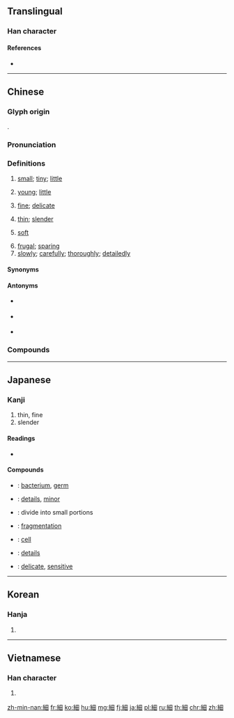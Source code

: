 {{character info/new}}
{{also|细}}
==Translingual==

===Han character===
{{Han char|rn=120|rad=糸|as=05|sn=11|four=26900|canj=VFW|ids=⿰糸田}}

====References====
* {{Han ref|kx=0919.360|dkj=27344|dj=1351.070|hdz=53380.050|uh=7D30|ud=32048|bh=B2D3|bd=45779}}

----

==Chinese==
{{zh-forms|s=细}}

===Glyph origin===
{{Han etym}}
{{Han compound|糸|囟|ls=psc|c1=s|c2=p}}.

===Pronunciation===
{{zh-pron
|m=xì
|c=sai3
|h=pfs=se
|md=sá̤
|mn=xm,qz,tp,lk,km,mg,hc:sòe/xm,qz,zz,kh,yl,tn,tc:sè/sx:serè
|mn_note=Xiamen and Quanzhou: sòe - vernacular; sè - literary
|mn-t=soi3
|w=2xi
|mc=y
|oc=y
|cat=a,adv
}}

===Definitions===
{{zh-hanzi}}

# {{lb|zh|literary|Cantonese|Hakka|Min}} [[small]]; [[tiny]]; [[little]]
#: {{zh-x|點解 會 咁 細 嘅{ge2}？|Why is it so '''small'''?|C}}
# {{lb|zh|literary|Cantonese|Hakka|Min}} [[young]]; [[little]]
#: {{zh-x|你 仲 細 咩！|[Do you think that] you're still a child?|C}}
# [[fine]]; [[delicate]]
#: {{zh-x|細 沙|fine sand}}
# [[thin]]; [[slender]]
#: {{zh-x|細 線|thin string}}
# {{lb|zh|of one's voice}} [[soft]]
# [[frugal]]; [[sparing]]
# [[slowly]]; [[carefully]]; [[thoroughly]]; [[detailedly]]
#: {{zh-x|細看|to carefully examine}}

====Synonyms====
{{zh-dial|小}}

====Antonyms====
* {{sense|small}} {{zh-l|大|large}}
* {{sense|young}} {{zh-l|大|grown up}}
* {{sense|fine}} {{zh-l|粗|coarse}}

===Compounds===
{{zh-der|細菌|細胞|細別|細布|細部|細菜|細瓷|細長|細大不捐|細髮|細高挑兒|細活|細活兒|細火|細火兒|細節|細菌武器|細看|細糧|細毛|細眯眯|細皮嫩肉|細巧|細情|細柔|細軟|細潤|細弱|細碎|細瑣|細聲細氣|細水長流|細說|細談|細微|細小|細心|細雨|細勻|細則|細枝末節|細緻|仔細|不護細行|刺囊細胞|不守細行|不拘細行|單眉細眼|審細|喃喃細語|弄精細|子細|中亞細亞|巨細|亞細亞洲|性細胞|和風細雨|微細|奸細|保衛細胞|大含細入|廣夏細旃|底細|工細|反間細作|定睛細看|卵細胞|子細胞|嬌聲細語|姦細|呢喃細語|土壤細流|心細如髮|小亞細亞|喁喁細語|備細|吞噬細胞|心細|分細|動物細胞|不矜細行|光合細菌|嗇細|毛舉細務|打細|打細算盤|毛舉細事|斜風細雨|挾細拿粗|拿粗挾細|神經細胞|枕邊細語|施行細則|毛細現象|破骨細胞|歸遺細君|煩細|末節細行|探細人|把細|瑣細|濛濛細雨|打聽細底|毛細管|漿細胞|毛舉細故|毛細管水|打細泊|毛細血管|辦事細則|輕聲細語|細底|精耕細作|細考|精雕細刻|細謹|細士|細嚼慢嚥|蠅頭細書|細嚼|細腰|細算|細旦|纖細|細貴|細流|細胞分裂|細樂|繁細|細政|竊竊細語|細人|細辛|細事|細表|粗細|細縷|過細|細不容髮|細工|細仗|細胞核|細查|細腰蜂|粗中有細|鉅細靡遺|細玩|細葉山茶|細胞膜|細兒|細聽|細崽|細話|腦細胞|細胞學|細磁|細眉|纖維細胞|細作|細語|細柳營|細民|細胞銀行|細裊裊|細術|纖細畫|細毛藻|細疾|細故|非細|貴細|詳細|細利|細目|細菌學|縷細|精打細算|謹細|精雕細鏤|細石器|膽大心細|細篾兒|細大無遺|色質細胞|細胞週期|緩步細搖|細嫩|骨細胞|細究|細胞質|細胞色素|細紡|逐細|細密|細訪|細瞧|細述|細紗|細姨|細蝶|細君|細大不逾|細微末節|精雕細琢|細細|細挑|細探人|細柳|細瘦|細音|細鍊|精挑細選|精細|細密畫|細曲|薄物細故|細問|詳詳細細|細絲|薄批細切|細行|精細胞|細膩|腺細胞|細字|細針密縷|苛細|細酸|細路|細胞壁|細按|細娘}}

----

==Japanese==

===Kanji===
{{ja-kanji|grade=2|rs=糸05}}

# thin, fine
# slender

====Readings====
* {{ja-readings
|goon=[[さい]] (sai)
|kanon=[[せい]] (sei) {{qualifier|non-[[w:Jōyō kanji|Jōyō]] reading}}
|kun=[[ほそい]] ([[細い]], hosoi), [[こまかい]] ([[細かい]], komakai), [[ささやか]] ([[細やか]], sasayaka)}}

====Compounds====
* {{ja-r|細菌|さいきん}}: [[bacterium]], [[germ]]
* {{ja-r|細部|さいぶ}}: [[details]], [[minor]]
* {{ja-r|細分|さいぶん}}: divide into small portions
* {{ja-r|細分化|さいぶんか}}: [[fragmentation]]
* {{ja-r|細胞|さいぼう}}: [[cell]]
* {{ja-r|細目|さいもく}}: [[details]]
* {{ja-r|繊細|せんさい}}: [[delicate]], [[sensitive]]

----

==Korean==

===Hanja===
{{ko-hanja|hangeul=세|eumhun=|rv=se|mr=se|y=sye}}

# {{defn|lang=ko|sort=糸05}}

----

==Vietnamese==

===Han character===
{{vi-hantu|[[tế]], [[tới]], [[té]], [[tí]], [[tỉ]]|rs=糸05}}

# {{defn|lang=vi|sort=糸05}}

[[zh-min-nan:細]]
[[fr:細]]
[[ko:細]]
[[hu:細]]
[[mg:細]]
[[fj:細]]
[[ja:細]]
[[pl:細]]
[[ru:細]]
[[th:細]]
[[chr:細]]
[[zh:細]]